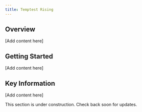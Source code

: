 ```yaml
---
title: Temptest Rising
---
```



## Overview

[Add content here]

## Getting Started

[Add content here]

## Key Information

[Add content here]

<Callout variant="info">
This section is under construction. Check back soon for updates.
</Callout>